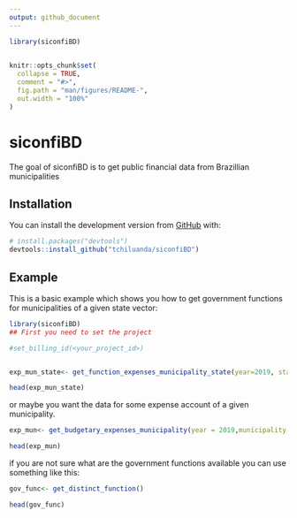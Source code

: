 ```yaml
---
output: github_document
---
```


<!-- README.md is generated from README.Rmd. Please edit that file -->

```r
library(siconfiBD)
 

knitr::opts_chunk$set(
  collapse = TRUE,
  comment = "#>",
  fig.path = "man/figures/README-",
  out.width = "100%"
)
```

# siconfiBD

<!-- badges: start -->
<!-- badges: end -->

The goal of siconfiBD is to get public financial data from Brazillian municipalities

## Installation

You can install the development version from [GitHub](https://github.com/) with:

``` r
# install.packages("devtools")
devtools::install_github("tchiluanda/siconfiBD")
```
## Example

This is a basic example which shows you how to get government functions for municipalities of a given state vector:

```r
library(siconfiBD)
## First you need to set the project

#set_billing_id(<your_project_id>) 


exp_mun_state<- get_function_expenses_municipality_state(year=2019, state = "AP", gov_function = "Saúde", expense_stage= "Despesas Pagas")

head(exp_mun_state)
```

or maybe you want the data for some expense account of a given municipality.

```r
exp_mun<- get_budgetary_expenses_municipality(year = 2019,municipality = 3550308, account = "Pessoal e Encargos Sociais")

head(exp_mun)
```

if you are not sure what are the government functions available you can use something like this:

```r
gov_func<- get_distinct_function()

head(gov_func)

```

